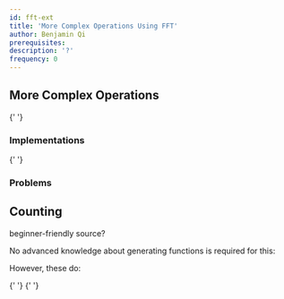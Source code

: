 ```yaml
---
id: fft-ext
title: 'More Complex Operations Using FFT'
author: Benjamin Qi
prerequisites:
description: '?'
frequency: 0
---
```


## More Complex Operations

<Resources>
	<Resource
		source="cp-algo"
		title="Operations on Polynomials & Series"
		url="algebra/polynomial.html"
	>
		{' '}
	</Resource>
</Resources>

### Implementations

<Resources>
	<Resource
		source="Benq"
		title="Polys"
		url="https://github.com/bqi343/USACO/tree/master/Implementations/content/numerical/Polynomials"
	>
		{' '}
	</Resource>
</Resources>

### Problems

<Problems problems="ys" />

## Counting

<IncompleteSection>

beginner-friendly source?

</IncompleteSection>

No advanced knowledge about generating functions is required for this:

<Problems problems="general" />

However, these do:

<Resources>
	<Resource
		source="CF"
		title="zscoder - GenFunc Pt 1"
		url="https://codeforces.com/blog/entry/77468"
	>
		{' '}
	</Resource>
	<Resource
		source="CF"
		title="zscoder - GenFunc Pt 2"
		url="https://codeforces.com/blog/entry/77551"
	>
		{' '}
	</Resource>
</Resources>
